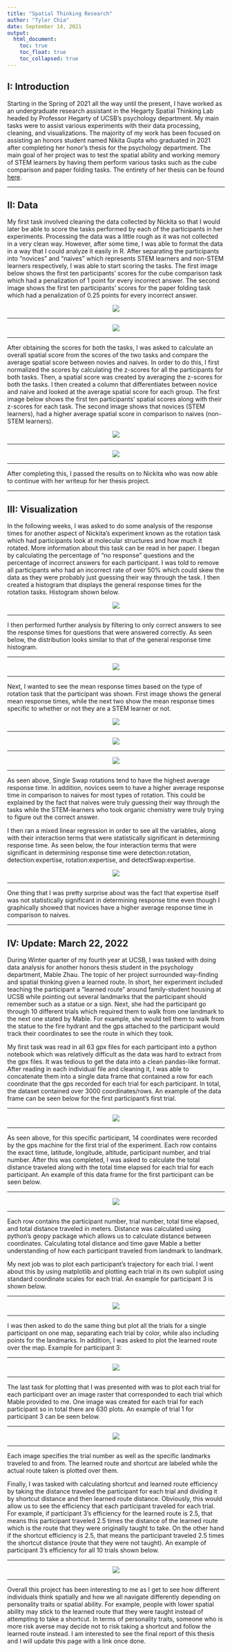 ```yaml
---
title: "Spatial Thinking Research"
author: "Tyler Chia"
date: September 14, 2021
output:
  html_document:
    toc: true
    toc_float: true
    toc_collapsed: true
---
```


## I: Introduction

Starting in the Spring of 2021 all the way until the present, I have worked as an undergraduate research assistant in the Hegarty Spatial Thinking Lab headed by Professor Hegarty of UCSB's psychology department.  My main tasks were to assist various experiments with their data processing, cleaning, and visualizations.  The majority of my work has been focused on assisting an honors student named Nikita Gupta who graduated in 2021 after completing her honor's thesis for the psychology department.  The main goal of her project was to test the spatial ability and working memory of STEM learners by having them perform various tasks such as the cube comparison and paper folding tasks.  The entirety of her thesis can be found [here](Spatial Ability and Working Memory in STEM Learners (1).pdf).

******

## II: Data

My first task involved cleaning the data collected by Nickita so that I would later be able to score the tasks performed by each of the participants in her experiments.  Processing the data was a little rough as it was not collected in a very clean way.  However, after some time, I was able to format the data in a way that I could analyze it easily in R.  After separating the participants into "novices" and "naives" which represents STEM learners and non-STEM learners respectively, I was able to start scoring the tasks.  The first image below shows the first ten participants' scores for the cube comparison task which had a penalization of 1 point for every incorrect answer.  The second image shows the first ten participants' scores for the paper folding task which had a penalization of 0.25 points for every incorrect answer.

<center>
![](cc_scores.png)
</center>

*****

<center>
![](pf_scores.png)
</center>

*****

After obtaining the scores for both the tasks, I was asked to calculate an overall spatial score from the scores of the two tasks and compare the average spatial score between novies and naives.  In order to do this, I first normalized the scores by calculating the z-scores for all the participants for both tasks.  Then, a spatial score was created by averaging the z-scores for both the tasks.  I then created a column that differentiates between novice and naive and looked at the average spatial score for each group.  The first image below shows the first ten participants' spatial scores along with their z-scores for each task.  The second image shows that novices (STEM learners), had a higher average spatial score in comparison to naives (non-STEM learners).

<center>
![](spatial_scores.png)
</center>

*****

<center>
![](novice_vs_naive.png)
</center>

*****

After completing this, I passed the results on to Nickita who was now able to continue with her writeup for her thesis project.

******

## III: Visualization

In the following weeks, I was asked to do some analysis of the response times for another aspect of Nickita's experiment known as the rotation task which had participants look at molecular structures and how much it rotated.  More information about this task can be read in her paper.  I began by calculating the percentage of "no response" questions and the percentage of incorrect answers for each participant.  I was told to remove all participants who had an incorrect rate of over 50% which could skew the data as they were probably just guessing their way through the task.  I then created a histogram that displays the general response times for the rotation tasks.  Histogram shown below.

<center>
![](general_response.png)
</center>

*****

I then performed further analysis by filtering to only correct answers to see the response times for questions that were answered correctly.  As seen below, the distribution looks similar to that of the general response time histogram.

*****

<center>
![](correct_response.png)
</center>

*****

Next, I wanted to see the mean response times based on the type of rotation task that the participant was shown.  First image shows the general mean response times, while the next two show the mean response times specific to whether or not they are a STEM learner or not.


<center>
![](condition.png)
</center>

*****

<center>
![](novice_response.png)
</center>

******

<center>
![](naive_response.png)
</center>

*****

As seen above, Single Swap rotations tend to have the highest average response time.  In addition, novices seem to have a higher average response time in comparison to naives for most types of rotation.  This could be explained by the fact that naives were truly guessing their way through the tasks while the STEM-learners who took organic chemistry were truly trying to figure out the correct answer.

I then ran a mixed linear regression in order to see all the variables, along with their interaction terms that were statistically significant in determining response time.  As seen below, the four interaction terms that were significant in determining response time were detection:rotation, detection:expertise, rotation:expertise, and detectSwap:expertise.

<center>
![](interactions.png)
</center>

*****

One thing that I was pretty surprise about was the fact that expertise itself was not statistically significant in determining response time even though I graphically showed that novices have a higher average response time in comparison to naives.  

*****

## IV: Update: March 22, 2022

During Winter quarter of my fourth year at UCSB, I was tasked with doing data analysis for another honors thesis student in the psychology department, Mable Zhau.  The topic of her project surrounded way-finding and spatial thinking given a learned route.  In short, her experiment included teaching the participant a "learned route" around family-student housing at UCSB while pointing out several landmarks that the participant should remember such as a statue or a sign.  Next, she had the participant go through 10 different trials which required them to walk from one landmark to the next one stated by Mable.  For example, she would tell them to walk from the statue to the fire hydrant and the gps attached to the participant would track their coordinates to see the route in which they took.  

My first task was read in all 63 gpx files for each participant into a python notebook which was relatively difficult as the data was hard to extract from the gpx files.  It was tedious to get the data into a clean pandas-like format. After reading in each individual file and cleaning it, I was able to concatenate them into a single data frame that contained a row for each coordinate that the gps recorded for each trial for each participant.  In total, the dataset contained over 3000 coordinates/rows.  An example of the data frame can be seen below for the first participant's first trial.

******

<center>
![](coordinates_df.png)
</center>

******

As seen above, for this specific participant, 14 coordinates were recorded by the gps machine for the first trial of the experiment.  Each row contains the exact time, latitude, longitude, altitude, participant number, and trial number.  After this was completed, I was asked to calculate the total distance traveled along with the total time elapsed for each trial for each participant.  An example of this data frame for the first participant can be seen below.

******

<center>
![](dist_time_exam.png)
</center>

******

Each row contains the participant number, trial number, total time elapsed, and total distance traveled in meters.  Distance was calculated using python's geopy package which allows us to calculate distance between coordinates.  Calculating total distance and time gave Mable a better understanding of how each participant traveled from landmark to landmark.

My next job was to plot each participant's trajectory for each trial.  I went about this by using matplotlib and plotting each trial in its own subplot using standard coordinate scales for each trial.  An example for participant 3 is shown below.

******

<center>
![](traj_part.png)
</center>

******

I was then asked to do the same thing but plot all the trials for a single participant on one map, separating each trial by color, while also including points for the landmarks.  In addition, I was asked to plot the learned route over the map.  Example for participant 3:

******

<center>
![](traj_full.png)
</center>

******

The last task for plotting that I was presented with was to plot each trial for each participant over an image raster that corresponded to each trial which Mable provided to me.  One image was created for each trial for each participant so in total there are 630 plots.  An example of trial 1 for participant 3 can be seen below.

******

<center>
![](participant_3_trial1.png)
</center>

******

Each image specifies the trial number as well as the specific landmarks traveled to and from.  The learned route and shortcut are labeled while the actual route taken is plotted over them.

Finally, I was tasked with calculating shortcut and learned route efficiency by taking the distance traveled the participant for each trial and dividing it by shortcut distance and then learned route distance.  Obviously, this would allow us to see the efficiency that each participant traveled for each trial.  For example, if participant 3's efficiency for the learned route is 2.5, that means this participant traveled 2.5 times the distance of the learned route which is the route that they were originally taught to take.  On the other hand if the shortcut efficiency is 2.5, that means the participant traveled 2.5 times the shortcut distance (route that they were not taught).  An example of participant 3's efficiency for all 10 trials shown below.

******

<center>
![](efficiency.png)
</center>

******

Overall this project has been interesting to me as I get to see how different individuals think spatially and how we all navigate differently depending on personality traits or spatial ability.  For example, people with lower spatial ability may stick to the learned route that they were taught instead of attempting to take a shortcut.  In terms of personality traits, someone who is more risk averse may decide not to risk taking a shortcut and follow the learned route instead.  I am interested to see the final report of this thesis and I will update this page with a link once done.
